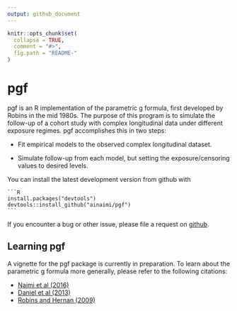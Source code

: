 ```yaml
---
output: github_document
---
```


<!-- README.md is generated from README.Rmd. Please edit that file -->

```r
knitr::opts_chunk$set(
  collapse = TRUE,
  comment = "#>",
  fig.path = "README-"
)
```
# pgf

pgf is an R implementation of the parametric g formula, first developed by Robins in the mid 1980s. The purpose of this program is to simulate the follow-up of a cohort study with complex longitudinal data under different exposure regimes. pgf accomplishes this in two steps:

* Fit empirical models to the observed complex longitudinal dataset.

* Simulate follow-up from each model, but setting the exposure/censoring values to desired levels.

You can install the latest development version from github with

    ```R
    install.packages("devtools")
    devtools::install_github("ainaimi/pgf")
    ```
If you encounter a bug or other issue, please file a request on [github](https://github.com/ainaimi/pgf/issues).

## Learning pgf

A vignette for the pgf package is currently in preparation. To learn about the parametric g formula more generally, please refer to the following citations:

* [Naimi et al (2016)](https://academic.oup.com/ije/article-abstract/doi/10.1093/ije/dyw323/2760169/An-Introduction-to-G-Methods?redirectedFrom=fulltext)
* [Daniel et al (2013)](http://onlinelibrary.wiley.com/doi/10.1002/sim.5686/abstract)
* [Robins and Hernan (2009)](https://cdn1.sph.harvard.edu/wp-content/uploads/sites/343/2013/03/abc.pdf)


